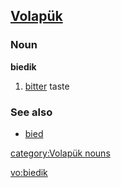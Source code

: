 ==[[Volapük]]==

===Noun===
'''biedik'''

# [[bitter]] taste

===See also===
*[[bied]]

[[category:Volapük nouns]]

[[vo:biedik]]